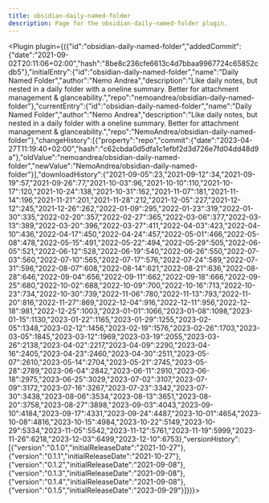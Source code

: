 ---
title: obsidian-daily-named-folder
description: Page for the obsidian-daily-named-folder plugin.
---


<Plugin plugin={({"id":"obsidian-daily-named-folder","addedCommit":{"date":"2021-09-02T20:11:06+02:00","hash":"8be8c236cfe6613c4d7bbaa9967724c65852cdb5"},"initialEntry":{"id":"obsidian-daily-named-folder","name":"Daily Named Folder","author":"Nemo Andrea","description":"Like daily notes, but nested in a daily folder with a oneline summary. Better for attachment management & glanceability.","repo":"nemoandrea/obsidian-daily-named-folder"},"currentEntry":{"id":"obsidian-daily-named-folder","name":"Daily Named Folder","author":"Nemo Andrea","description":"Like daily notes, but nested in a daily folder with a oneline summary. Better for attachment management & glanceability.","repo":"NemoAndrea/obsidian-daily-named-folder"},"changeHistory":[{"property":"repo","commit":{"date":"2023-04-27T11:19:40+02:00","hash":"c62cbda0d5dfa1c1efbf2d3d726e7fd04dd48d9a"},"oldValue":"nemoandrea/obsidian-daily-named-folder","newValue":"NemoAndrea/obsidian-daily-named-folder"}],"downloadHistory":{"2021-09-05":23,"2021-09-12":34,"2021-09-19":57,"2021-09-26":77,"2021-10-03":96,"2021-10-10":110,"2021-10-17":120,"2021-10-24":138,"2021-10-31":162,"2021-11-07":181,"2021-11-14":196,"2021-11-21":201,"2021-11-28":212,"2021-12-05":227,"2021-12-12":245,"2021-12-26":262,"2022-01-09":295,"2022-01-23":319,"2022-01-30":335,"2022-02-20":357,"2022-02-27":365,"2022-03-06":377,"2022-03-13":389,"2022-03-20":396,"2022-03-27":411,"2022-04-03":423,"2022-04-10":436,"2022-04-17":450,"2022-04-24":457,"2022-05-01":466,"2022-05-08":478,"2022-05-15":491,"2022-05-22":494,"2022-05-29":505,"2022-06-05":521,"2022-06-12":528,"2022-06-19":540,"2022-06-26":550,"2022-07-03":560,"2022-07-10":565,"2022-07-17":576,"2022-07-24":589,"2022-07-31":596,"2022-08-07":608,"2022-08-14":621,"2022-08-21":636,"2022-08-28":646,"2022-09-04":656,"2022-09-11":662,"2022-09-18":666,"2022-09-25":680,"2022-10-02":688,"2022-10-09":700,"2022-10-16":713,"2022-10-23":734,"2022-10-30":739,"2022-11-06":780,"2022-11-13":793,"2022-11-20":816,"2022-11-27":869,"2022-12-04":916,"2022-12-11":956,"2022-12-18":981,"2022-12-25":1003,"2023-01-01":1066,"2023-01-08":1098,"2023-01-15":1130,"2023-01-22":1165,"2023-01-29":1255,"2023-02-05":1348,"2023-02-12":1456,"2023-02-19":1576,"2023-02-26":1703,"2023-03-05":1845,"2023-03-12":1969,"2023-03-19":2055,"2023-03-26":2138,"2023-04-02":2217,"2023-04-09":2290,"2023-04-16":2405,"2023-04-23":2460,"2023-04-30":2511,"2023-05-07":2610,"2023-05-14":2704,"2023-05-21":2745,"2023-05-28":2789,"2023-06-04":2842,"2023-06-11":2910,"2023-06-18":2975,"2023-06-25":3029,"2023-07-02":3107,"2023-07-09":3172,"2023-07-16":3267,"2023-07-23":3342,"2023-07-30":3438,"2023-08-06":3534,"2023-08-13":3651,"2023-08-20":3758,"2023-08-27":3898,"2023-09-03":4043,"2023-09-10":4184,"2023-09-17":4331,"2023-09-24":4487,"2023-10-01":4654,"2023-10-08":4816,"2023-10-15":4984,"2023-10-22":5149,"2023-10-29":5334,"2023-11-05":5542,"2023-11-12":5761,"2023-11-19":5999,"2023-11-26":6218,"2023-12-03":6499,"2023-12-10":6753},"versionHistory":[{"version":"0.1.0","initialReleaseDate":"2021-10-27"},{"version":"0.1.1","initialReleaseDate":"2021-10-27"},{"version":"0.1.2","initialReleaseDate":"2021-09-08"},{"version":"0.1.3","initialReleaseDate":"2021-09-08"},{"version":"0.1.4","initialReleaseDate":"2021-09-08"},{"version":"0.1.5","initialReleaseDate":"2023-09-29"}]})}></Plugin>